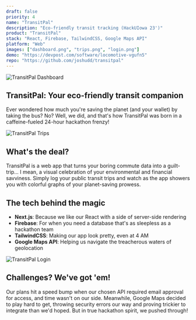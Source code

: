 ```yaml
---
draft: false
priority: 4
name: "TransitPal"
description: "Eco-friendly transit tracking (HackUIowa 23')"
product: "TransitPal"
stack: "React, Firebase, TailwindCSS, Google Maps API"
platform: "Web"
images: ["dashboard.png", "trips.png", "login.png"]
demo: "https://devpost.com/software/locomotive-vgufn5"
repo: "https://github.com/joshudd/transitpal"
---
```


<Image
	src="/images/projects/transitpal/dashboard.png"
	alt="TransitPal Dashboard"
	caption="Dashboard: Where eco-warriors check their stats 🌿"
/>

## TransitPal: Your eco-friendly transit companion

Ever wondered how much you're saving the planet (and your wallet) by taking the bus? No? Well, we did, and that's how TransitPal was born in a caffeine-fueled 24-hour hackathon frenzy!

<Image
	src="/images/projects/transitpal/trips.png"
	alt="TransitPal Trips"
	caption="Trip history: Your personal transit hall of fame 🚌"
/>
## What's the deal?
TransitPal is a web app that turns your boring commute data into
a guilt-trip... I mean, a visual celebration of your environmental and financial
savviness. Simply log your public transit trips and watch as the app showers you
with colorful graphs of your planet-saving prowess.

## The tech behind the magic

- **Next.js**: Because we like our React with a side of server-side rendering
- **Firebase**: For when you need a database that's as sleepless as a hackathon team
- **TailwindCSS**: Making our app look pretty, even at 4 AM
- **Google Maps API**: Helping us navigate the treacherous waters of geolocation

<Image
	src="/images/projects/transitpal/login.png"
	alt="TransitPal Login"
	caption="Sign in: The gateway to green bragging rights ♻️"
/>

## Challenges? We've got 'em!

Our plans hit a speed bump when our chosen API required email approval for access, and time wasn't on our side. Meanwhile, Google Maps decided to play hard to get, throwing security errors our way and proving trickier to integrate than we'd hoped. But in true hackathon spirit, we pushed through!
